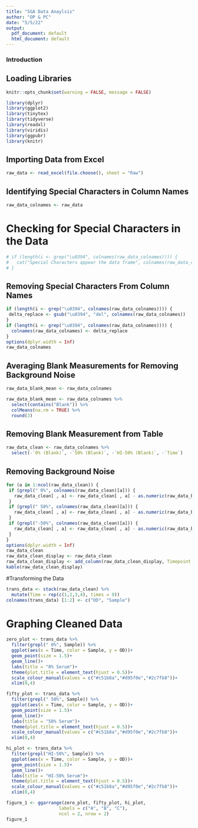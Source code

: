 ```yaml
---
title: "SGA Data Anaylsis"
author: "OP & PC"
date: "5/5/22"
output:
  pdf_document: default
  html_document: default
---
```



### Introduction

## Loading Libraries

```r
knitr::opts_chunk$set(warning = FALSE, message = FALSE)
```

```r
library(dplyr)
library(ggplot2)
library(tinytex)
library(tidyverse)
library(readxl)
library(viridis)
library(ggpubr)
library(knitr)
```

## Importing Data from Excel

```r
raw_data <- read_excel(file.choose(), sheet = "Raw")
```

## Identifying Special Characters in Column Names
```r
raw_data_colnames <- raw_data
```

# Checking for Special Characters in the Data

```r
# if (length(i <- grep("\u0394", colnames(raw_data_colnames)))) {
#   cat("Special Characters appear the data frame", colnames(raw_data_colnames), "\n")
# }
```

## Removing Special Characters From Column Names

```r
if (length(i <- grep("\u0394", colnames(raw_data_colnames)))) {
 delta_replace <- gsub("\u0394", "del", colnames(raw_data_colnames))
}
if (length(i <- grep("\u0394", colnames(raw_data_colnames)))) {
  colnames(raw_data_colnames) <- delta_replace
}
options(dplyr.width = Inf)
raw_data_colnames
```

## Averaging Blank Measurements for Removing Background Noise

```r
raw_data_blank_mean <- raw_data_colnames
```

```r
raw_data_blank_mean <- raw_data_colnames %>%
  select(contains("Blank")) %>%
  colMeans(na.rm = TRUE) %>%
  round(3)
```

## Removing Blank Measurement from Table

```r
raw_data_clean <- raw_data_colnames %>%
  select(-`0% (Blank)`, -`50% (Blank)`, -`HI-50% (Blank)`, -`Time`)
```

## Removing Background Noise

```r
for (a in 1:ncol(raw_data_clean)) {
 if (grepl(" 0%", colnames(raw_data_clean)[a])) {
   raw_data_clean[ , a] <- raw_data_clean[ , a] - as.numeric(raw_data_blank_mean[1])
 }
 if (grepl(" 50%", colnames(raw_data_clean)[a])) {
   raw_data_clean[ , a] <- raw_data_clean[ , a] - as.numeric(raw_data_blank_mean[2])
 }
 if (grepl("-50%", colnames(raw_data_clean)[a])) {
   raw_data_clean[ , a] <- raw_data_clean[ , a] - as.numeric(raw_data_blank_mean[3])
 }
}
options(dplyr.width = Inf)
raw_data_clean
raw_data_clean_display <- raw_data_clean
raw_data_clean_display <- add_column(raw_data_clean_display, Timepoint = c(1, 2, 3, 4), .before = 1)
kable(raw_data_clean_display)
```

#Transforming the Data

```r
trans_data <- stack(raw_data_clean) %>%
  mutate(Time = rep(c(1,2,3,4), times = 9))
colnames(trans_data) [1:2] <- c("OD", "Sample")
```


# Graphing Cleaned Data

```r
zero_plot <- trans_data %>%
  filter(grepl(" 0%", Sample)) %>%
  ggplot(aes(x = Time, color = Sample, y = OD))+
  geom_point(size = 1.5)+
  geom_line()+
  labs(title = "0% Serum")+
  theme(plot.title = element_text(hjust = 0.5))+
  scale_colour_manual(values = c("#c51b8a","#d95f0e","#2c7fb8"))+
  xlim(0,4)

fifty_plot <- trans_data %>%
  filter(grepl(" 50%", Sample)) %>%
  ggplot(aes(x = Time, color = Sample, y = OD))+
  geom_point(size = 1.5)+
  geom_line()+
  labs(title = "50% Serum")+
  theme(plot.title = element_text(hjust = 0.5))+
  scale_colour_manual(values = c("#c51b8a","#d95f0e","#2c7fb8"))+
  xlim(0,4)

hi_plot <- trans_data %>%
  filter(grepl("HI-50%", Sample)) %>%
  ggplot(aes(x = Time, color = Sample, y = OD))+
  geom_point(size = 1.5)+
  geom_line()+
  labs(title = "HI-50% Serum")+
  theme(plot.title = element_text(hjust = 0.5))+
  scale_colour_manual(values = c("#c51b8a","#d95f0e","#2c7fb8"))+
  xlim(0,4)

figure_1 <- ggarrange(zero_plot, fifty_plot, hi_plot,
                    labels = c("A", "B", "C"),
                    ncol = 2, nrow = 2)
figure_1
```

